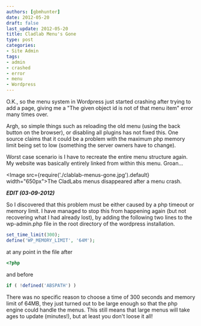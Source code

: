 ```yaml
---
authors: [gbmhunter]
date: 2012-05-20
draft: false
last_update: 2012-05-20
title: Cladlab Menu's Gone
type: post
categories:
- Site Admin
tags:
- admin
- crashed
- error
- menu
- Wordpress
---
```


O.K., so the menu system in Wordpress just started crashing after trying to add a page, giving me a "The given object id is not of that menu item" error many times over.

Argh, so simple things such as reloading the old menu (using the back button on the browser), or disabling all plugins has not fixed this. One source claims that it could be a problem with the maximum php memory limit being set to low (something the server owners have to change).

Worst case scenario is I have to recreate the entire menu structure again. My website was basically entirely linked from within this menu. Groan...

<Image src={require('./clablab-menus-gone.jpg').default} width="650px">The CladLabs menus disappeared after a menu crash.</Image>

_**EDIT (03-09-2012)**_

So I discovered that this problem must be either caused by a php timeout or memory limit. I have managed to stop this from happening again (but not recovering what I had already lost), by adding the following two lines to the wp-admin.php file in the root directory of the wordpress installation.

```php
set_time_limit(300);
define('WP_MEMORY_LIMIT', '64M');
```

at any point in the file after

```php
<?php
```

and before

```php
if ( !defined('ABSPATH') )
```

There was no specific reason to choose a time of 300 seconds and memory limit of 64MB, they just turned out to be large enough so that the php engine could handle the menus. This still means that large menus will take ages to update (minutes!), but at least you don't loose it all!
